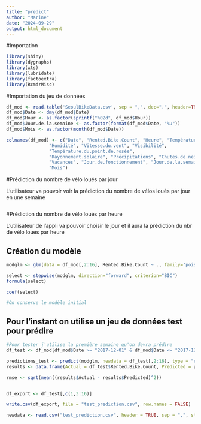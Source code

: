 ```yaml
---
title: "predict"
author: "Marine"
date: "2024-09-29"
output: html_document
---
```


#Importation

```r
library(shiny)
library(dygraphs)
library(xts)
library(lubridate)
library(factoextra)
library(RcmdrMisc)
```


#Importation du jeu de données 

```r
df_mod <- read.table('SeoulBikeData.csv', sep = ",", dec=".", header=TRUE, stringsAsFactors = TRUE, fileEncoding = "ISO-8859-1")
df_mod$Date <- dmy(df_mod$Date)
df_mod$Hour <- as.factor(sprintf("%02d", df_mod$Hour))
df_mod$Jour.de.la.semaine <- as.factor(format(df_mod$Date, "%u"))
df_mod$Mois <- as.factor(month(df_mod$Date))

colnames(df_mod) <- c("Date", "Rented.Bike.Count", "Heure", "Température",
                "Humidité", "Vitesse.du.vent", "Visibilité", 
                "Température.du.point.de.rosée",
                "Rayonnement.solaire", "Précipitations", "Chutes.de.neige", "Saisons",
                "Vacances", "Jour.de.fonctionnement", "Jour.de.la.semaine",
                "Mois")

```


#Prédiction du nombre de vélo loués par jour 

L'utilisateur va pouvoir voir la prédiction du nombre de vélos loués par jour en
une semaine

```r

```

#Prédiction du nombre de vélo loués par heure 

L'utilisateur de l'appli va pouvoir choisir le jour et il aura la prédiction 
du nbr de vélo loués par heure 

## Création du modèle 

```r

modglm <- glm(data = df_mod[,2:16], Rented.Bike.Count ~ ., family='poisson')

select <- stepwise(modglm, direction="forward", criterion="BIC")
formula(select)

coef(select)

#On conserve le modèle initial 

```

## Pour l'instant on utilise un jeu de données test pour prédire 

```r
#Pour tester j'utilise la première semaine qu'on devra prédire 
df_test <- df_mod[df_mod$Date >= "2017-12-01" & df_mod$Date <= "2017-12-07", ]

predictions_test <- predict(modglm, newdata = df_test[,2:16], type = "response")
results <- data.frame(Actual = df_test$Rented.Bike.Count, Predicted = predictions_test)

rmse <- sqrt(mean((results$Actual - results$Predicted)^2))


df_export <- df_test[,c(1,3:16)]

write.csv(df_export, file = "test_prediction.csv", row.names = FALSE)

```


```r
newdata <- read.csv("test_prediction.csv", header = TRUE, sep = ",", stringsAsFactors = FALSE, row.names = NULL)
```



